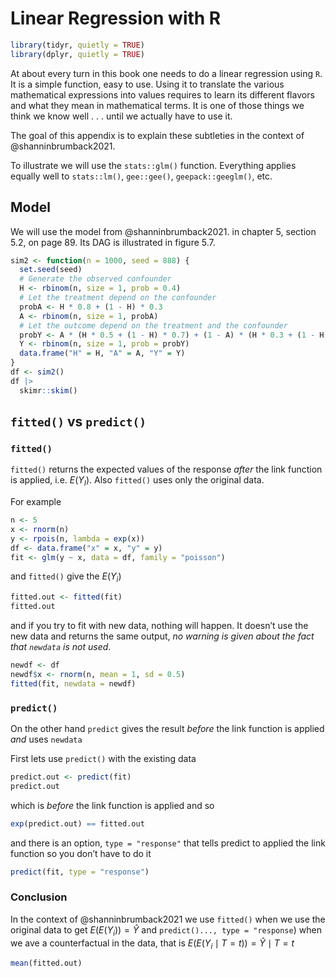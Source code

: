 # Linear Regression with R {#linreg}

```r
library(tidyr, quietly = TRUE)
library(dplyr, quietly = TRUE)
```

At about every turn in this book one needs to do a linear regression using `R`. It is a simple function, easy to use. Using it to translate the various mathematical expressions into values requires to learn its different flavors and what they mean in mathematical terms. It is one of those things we think we know well . . . until we actually have to use it.

The goal of this appendix is to explain these subtleties in the context of @shanninbrumback2021.

To illustrate we will use the `stats::glm()` function. Everything applies equally well to `stats::lm()`, `gee::gee()`, `geepack::geeglm()`, etc.

## Model

We will use the model from @shanninbrumback2021. in chapter 5, section 5.2, on page 89. Its DAG is illustrated in figure 5.7.

```r
sim2 <- function(n = 1000, seed = 888) {
  set.seed(seed)
  # Generate the observed confounder
  H <- rbinom(n, size = 1, prob = 0.4)
  # Let the treatment depend on the confounder
  probA <- H * 0.8 + (1 - H) * 0.3
  A <- rbinom(n, size = 1, probA)
  # Let the outcome depend on the treatment and the confounder
  probY <- A * (H * 0.5 + (1 - H) * 0.7) + (1 - A) * (H * 0.3 + (1 - H) * 0.5)
  Y <- rbinom(n, size = 1, prob = probY)
  data.frame("H" = H, "A" = A, "Y" = Y)
}
df <- sim2()
df |>
  skimr::skim()
```

## `fitted()` vs `predict()`

### `fitted()`

`fitted()` returns the expected values of the response *after* the link function 
is applied, i.e. $E(Y_I)$. Also `fitted()` uses only the original data.

For example

```r
n <- 5
x <- rnorm(n)
y <- rpois(n, lambda = exp(x))
df <- data.frame("x" = x, "y" = y)
fit <- glm(y ~ x, data = df, family = "poisson")
```

and `fitted()` give the $E(Y_i)$

```r
fitted.out <- fitted(fit)
fitted.out
```

and if you try to fit with new data, nothing will happen. It doesn't use the 
new data and returns the same output, *no warning is given about the fact that `newdata` is not used*.

```r
newdf <- df
newdf$x <- rnorm(n, mean = 1, sd = 0.5)
fitted(fit, newdata = newdf)
```

### `predict()`

On the other hand `predict` gives the result *before* the link function is 
applied *and* uses `newdata`

First lets use `predict()` with the existing data

```r
predict.out <- predict(fit)
predict.out
```

which is *before* the link function is applied and so

```r
exp(predict.out) == fitted.out
```

and there is an option, `type = "response"` that tells predict to applied the 
link function so you don't have to do it

```r
predict(fit, type = "response")
```

### Conclusion

In the context of @shanninbrumback2021 we use `fitted()` when we use the 
original data to get $E(E(Y_i))= \hat{Y}$ and `predict()..., type = "response`) 
when we ave a counterfactual in the data, that is $E(E(Y_i \mid T = t))= \hat{Y} \mid T=t$

```r
mean(fitted.out)
```
